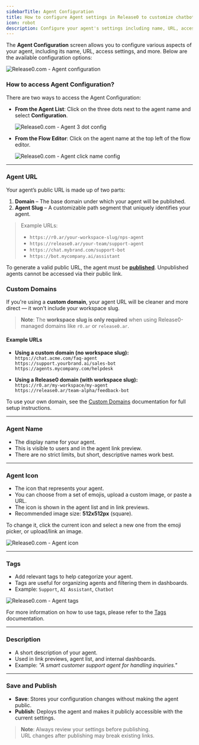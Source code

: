 ```yaml
---
sidebarTitle: Agent Configuration
title: How to configure Agent settings in Release0 to customize chatbot names, URLs, access, and more
icon: robot  
description: Configure your agent's settings including name, URL, access controls, and other essential parameters.
---
```


The **Agent Configuration** screen allows you to configure various aspects of your agent, including its name, URL, access settings, and more. Below are the available configuration options:

<Frame style={{ maxWidth: '800px' }}>
  <img src="/images/agent-settings/agent-settings.png" alt="Release0.com - Agent configuration" />
</Frame>

### How to access Agent Configuration?

There are two ways to access the Agent Configuration:

- **From the Agent List**: Click on the three dots next to the agent name and select **Configuration**.  
  <Frame style={{ maxWidth: '600px' }}>
    <img src="/images/agent-settings/agent-3dot-settings.png" alt="Release0.com - Agent 3 dot config" />
  </Frame>

- **From the Flow Editor**: Click on the agent name at the top left of the flow editor.  
  <Frame style={{ maxWidth: '600px' }}>
    <img src="/images/agent-settings/click-agent-name.png" alt="Release0.com - Agent click name config" />
  </Frame>

---

### Agent URL

Your agent’s public URL is made up of two parts:

1. **Domain** – The base domain under which your agent will be published.  
2. **Agent Slug** – A customizable path segment that uniquely identifies your agent.

> Example URLs:
> 
> - `https://r0.ar/your-workspace-slug/nps-agent`  
> - `https://release0.ar/your-team/support-agent`  
> - `https://chat.mybrand.com/support-bot`  
> - `https://bot.mycompany.ai/assistant`

To generate a valid public URL, the agent must be [**published**](/editor/publish). Unpublished agents cannot be accessed via their public link.

### Custom Domains

If you're using a **custom domain**, your agent URL will be cleaner and more direct — it won't include your workspace slug.

> **Note**: The **workspace slug is only required** when using Release0-managed domains like `r0.ar` or `release0.ar`.

#### Example URLs

- **Using a custom domain (no workspace slug):**  
  `https://chat.acme.com/faq-agent`  
  `https://support.yourbrand.ai/sales-bot`  
  `https://agents.mycompany.com/helpdesk`

- **Using a Release0 domain (with workspace slug):**  
  `https://r0.ar/my-workspace/my-agent`  
  `https://release0.ar/team-alpha/feedback-bot`

To use your own domain, see the [Custom Domains](/workspace/customDomains) documentation for full setup instructions.

---

### Agent Name

- The display name for your agent.
- This is visible to users and in the agent link preview.
- There are no strict limits, but short, descriptive names work best.

---

### Agent Icon

- The icon that represents your agent.
- You can choose from a set of emojis, upload a custom image, or paste a URL.
- The icon is shown in the agent list and in link previews.
- Recommended image size: **512x512px** (square).

To change it, click the current icon and select a new one from the emoji picker, or upload/link an image.

<Frame style={{ maxWidth: '600px' }}>
  <img src="/images/agent-settings/agent-icon.png" alt="Release0.com - Agent icon" />
</Frame>

---

### Tags

- Add relevant tags to help categorize your agent.
- Tags are useful for organizing agents and filtering them in dashboards.
- Example: `Support`, `AI Assistant`, `Chatbot`

<Frame style={{ maxWidth: '600px' }}>
  <img src="/images/agent-settings/agent-tags.png" alt="Release0.com - Agent tags" />
</Frame>

For more information on how to use tags, please refer to the [Tags](/workspace/tags) documentation.

---

### Description

- A short description of your agent.
- Used in link previews, agent list, and internal dashboards.
- Example: *"A smart customer support agent for handling inquiries."*

---

### Save and Publish

- **Save**: Stores your configuration changes without making the agent public.
- **Publish**: Deploys the agent and makes it publicly accessible with the current settings.

> **Note**: Always review your settings before publishing.  
> URL changes after publishing may break existing links.
